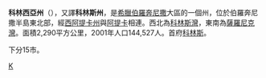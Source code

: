 {{Infobox Pref GR
|name = 科林西亞
|name_local = Νομός Κορινθίας
|image_map = GreeceCorinth.png
|periph = [[伯羅奔尼撒|伯羅奔尼撒]]
|capital = [[科林斯|科林斯]]
|population = 145,082
|population_as_of = 2011年
|pop_rank = 第17位
|popdens_rank = 第16位
|area = 2290
|area_rank = 第29位
|postal_code = 20x xx
|area_code = 274x0
|licence = ΚΡ
|provinces = 0
|municip = 15
|commun = 0
|ISO = GR-15
|website = 
|munic_map = Korinthia municipalities numbered.svg}}
'''科林西亞州'''（{{lang-el|Νομός Κορινθίας}}），又譯'''科林斯州'''，是[[希臘|希臘]][[伯羅奔尼撒|伯羅奔尼撒]]大區的一個州，位於伯羅奔尼撒半島東北部，經[[西阿提卡州|西阿提卡州]]與[[阿提卡|阿提卡]]相連。西北為[[科林斯灣|科林斯灣]]，東南為[[薩羅尼克灣|薩羅尼克灣]]。面積2,290平方公里，2001年人口144,527人。首府[[科林斯|科林斯]]。

下分15市。

[[Category:希臘州份|Κ]]